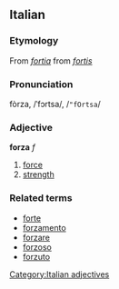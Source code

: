 ==Italian==
===Etymology===
From {{LL.}} ''[[fortia]]'' from {{L.}} ''[[fortis]]''
===Pronunciation===
fòrza, /ˈfɔrtsa/, /<tt>"fOrtsa</tt>/
===Adjective===
[[Category:Italian adjectives]]
'''forza''' ''f''

# [[force]]
# [[strength]]

===Related terms===
*[[forte]]
*[[forzamento]]
*[[forzare]]
*[[forzoso]]
*[[forzuto]]